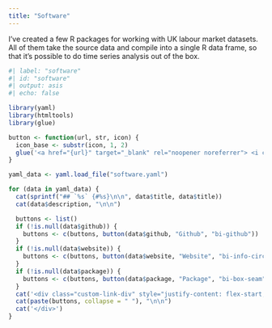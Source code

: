 ```yaml
---
title: "Software"
---
```


I've created a few R packages for working with UK labour market datasets. All of them take the source data and compile into a single R data frame, so that it's possible to do time series analysis out of the box.

```r
#| label: "software"
#| id: "software"
#| output: asis
#| echo: false

library(yaml)
library(htmltools)
library(glue)

button <- function(url, str, icon) {
  icon_base <- substr(icon, 1, 2)
  glue('<a href="{url}" target="_blank" rel="noopener noreferrer"> <i class="{icon_base} {icon}" aria-label="{str}"> </i> {str} </a>')
}

yaml_data <- yaml.load_file("software.yaml")

for (data in yaml_data) {
  cat(sprintf("## `%s` {#%s}\n\n", data$title, data$title))
  cat(data$description, "\n\n")

  buttons <- list()
  if (!is.null(data$github)) {
    buttons <- c(buttons, button(data$github, "Github", "bi-github"))
  }
  if (!is.null(data$website)) {
    buttons <- c(buttons, button(data$website, "Website", "bi-info-circle"))
  }
  if (!is.null(data$package)) {
    buttons <- c(buttons, button(data$package, "Package", "bi-box-seam"))
  }
  cat('<div class="custom-link-div" style="justify-content: flex-start;">')
  cat(paste(buttons, collapse = " "), "\n\n")
  cat('</div>')
}
```

